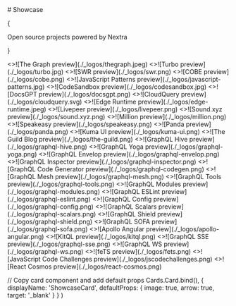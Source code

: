 
<div className="mb-16 mt-10 text-center">
  # Showcase

{<p className='mt-4 text-lg text-gray-500 dark:text-gray-400'>Open source
projects powered by Nextra</p>}

</div>

<Cards className="[&_img]:object-cover [&_img]:[aspect-ratio:12/6.3]">
  <ShowcaseCard title="The Graph" href="https://thegraph.com/docs/en">
    <>![The Graph preview](./_logos/thegraph.jpeg)</>
  </ShowcaseCard>
  <ShowcaseCard title="Turbo" href="https://turbo.build">
    <>![Turbo preview](./_logos/turbo.jpg)</>
  </ShowcaseCard>
  <ShowcaseCard title="SWR" href="https://swr.vercel.app">
    <>![SWR preview](./_logos/swr.png)</>
  </ShowcaseCard>
  <ShowcaseCard title="COBE" href="https://cobe.vercel.app">
    <>![COBE preview](./_logos/cobe.png)</>
  </ShowcaseCard>
  <ShowcaseCard
    title="JavaScript Patterns"
    href="https://javascriptpatterns.vercel.app"
  >
    <>![JavaScript Patterns preview](./_logos/javascript-patterns.jpg)</>
  </ShowcaseCard>
  <ShowcaseCard
    title="CodeSandbox"
    href="https://codesandbox.io/docs/learn/introduction/overview"
  >
    <>![CodeSandbox preview](./_logos/codesandbox.jpg)</>
  </ShowcaseCard>
  <ShowcaseCard title="DocsGPT" href="https://docs.docsgpt.co.uk">
    <>![DocsGPT preview](./_logos/docsgpt.png)</>
  </ShowcaseCard>
  <ShowcaseCard title="CloudQuery" href="https://cloudquery.io">
    <>![CloudQuery preview](./_logos/cloudquery.svg)</>
  </ShowcaseCard>
  <ShowcaseCard title="Edge Runtime" href="https://edge-runtime.vercel.app">
    <>![Edge Runtime preview](./_logos/edge-runtime.jpeg)</>
  </ShowcaseCard>
  <ShowcaseCard
    title="Livepeer"
    href="https://docs.livepeer.org/guides/overview"
  >
    <>![Livepeer preview](./_logos/livepeer.png)</>
  </ShowcaseCard>
  <ShowcaseCard title="Sound.xyz" href="https://docs.sound.xyz">
    <>![Sound.xyz preview](./_logos/sound.xyz.png)</>
  </ShowcaseCard>
  <ShowcaseCard title="Million" href="https://million.dev">
    <>![Million preview](./_logos/million.png)</>
  </ShowcaseCard>
  <ShowcaseCard title="Speakeasy" href="https://speakeasyapi.dev/docs">
    <>![Speakeasy preview](./_logos/speakeasy.png)</>
  </ShowcaseCard>
  <ShowcaseCard title="Panda" href="https://panda-css.com">
    <>![Panda preview](./_logos/panda.png)</>
  </ShowcaseCard>
  <ShowcaseCard title="Kuma UI" href="https://kuma-ui.com">
    <>![Kuma UI preview](./_logos/kuma-ui.png)</>
  </ShowcaseCard>
  <ShowcaseCard title="The Guild Blog" href="https://the-guild.dev">
    <>![The Guild Blog preview](./_logos/the-guild.png)</>
  </ShowcaseCard>
  <ShowcaseCard title="GraphQL Hive" href="https://the-guild.dev/graphql/hive">
    <>![GraphQL Hive preview](./_logos/graphql-hive.png)</>
  </ShowcaseCard>
  <ShowcaseCard
    title="GraphQL Yoga"
    href="https://the-guild.dev/graphql/yoga-server"
  >
    <>![GraphQL Yoga preview](./_logos/graphql-yoga.png)</>
  </ShowcaseCard>
  <ShowcaseCard
    title="GraphQL Envelop"
    href="https://the-guild.dev/graphql/envelop"
  >
    <>![GraphQL Envelop preview](./_logos/graphql-envelop.png)</>
  </ShowcaseCard>
  <ShowcaseCard
    title="GraphQL Inspector"
    href="https://the-guild.dev/graphql/inspector"
  >
    <>![GraphQL Inspector preview](./_logos/graphql-inspector.png)</>
  </ShowcaseCard>
  <ShowcaseCard
    title="GraphQL Code Generator"
    href="https://the-guild.dev/graphql/codegen"
  >
    <>![GraphQL Code Generator preview](./_logos/graphql-codegen.png)</>
  </ShowcaseCard>
  <ShowcaseCard title="GraphQL Mesh" href="https://the-guild.dev/graphql/mesh">
    <>![GraphQL Mesh preview](./_logos/graphql-mesh.png)</>
  </ShowcaseCard>
  <ShowcaseCard
    title="GraphQL Tools"
    href="https://the-guild.dev/graphql/tools"
  >
    <>![GraphQL Tools preview](./_logos/graphql-tools.png)</>
  </ShowcaseCard>
  <ShowcaseCard
    title="GraphQL Modules"
    href="https://the-guild.dev/graphql/modules"
  >
    <>![GraphQL Modules preview](./_logos/graphql-modules.png)</>
  </ShowcaseCard>
  <ShowcaseCard
    title="GraphQL ESLint"
    href="https://the-guild.dev/graphql/eslint"
  >
    <>![GraphQL ESLint preview](./_logos/graphql-eslint.png)</>
  </ShowcaseCard>
  <ShowcaseCard
    title="GraphQL Config"
    href="https://the-guild.dev/graphql/config"
  >
    <>![GraphQL Config preview](./_logos/graphql-config.png)</>
  </ShowcaseCard>
  <ShowcaseCard
    title="GraphQL Scalars"
    href="https://the-guild.dev/graphql/scalars"
  >
    <>![GraphQL Scalars preview](./_logos/graphql-scalars.png)</>
  </ShowcaseCard>
  <ShowcaseCard
    title="GraphQL Shield"
    href="https://the-guild.dev/graphql/shield"
  >
    <>![GraphQL Shield preview](./_logos/graphql-shield.png)</>
  </ShowcaseCard>
  <ShowcaseCard
    title="GraphQL SOFA"
    href="https://the-guild.dev/graphql/sofa-api"
  >
    <>![GraphQL SOFA preview](./_logos/graphql-sofa.png)</>
  </ShowcaseCard>
  <ShowcaseCard
    title="Apollo Angular"
    href="https://the-guild.dev/graphql/apollo-angular"
  >
    <>![Apollo Angular preview](./_logos/apollo-angular.png)</>
  </ShowcaseCard>
  <ShowcaseCard title="KitQL" href="https://kitql.dev">
    <>![KitQL preview](./_logos/kitql.png)</>
  </ShowcaseCard>
  <ShowcaseCard title="GraphQL SSE" href="https://the-guild.dev/graphql/sse">
    <>![GraphQL SSE preview](./_logos/graphql-sse.png)</>
  </ShowcaseCard>
  <ShowcaseCard title="GraphQL WS" href="https://the-guild.dev/graphql/ws">
    <>![GraphQL WS preview](./_logos/graphql-ws.png)</>
  </ShowcaseCard>
  <ShowcaseCard title="feTS" href="https://the-guild.dev/openapi/fets">
    <>![feTS preview](./_logos/fets.png)</>
  </ShowcaseCard>
  <ShowcaseCard
    title="JavaScript Code Challenges"
    href="https://jscodechallenges.vercel.app"
  >
    <>![JavaScript Code Challenges preview](./_logos/jscodechallenges.png)</>
  </ShowcaseCard>
  <ShowcaseCard title="React Cosmos" href="https://reactcosmos.org">
    <>![React Cosmos preview](./_logos/react-cosmos.png)</>
  </ShowcaseCard>
</Cards>

  // Copy card component and add default props
  Cards.Card.bind(),
  {
    displayName: 'ShowcaseCard',
    defaultProps: {
      image: true,
      arrow: true,
      target: '_blank'
    }
  }
)
